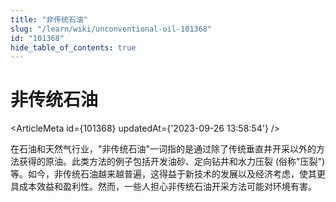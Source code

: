 ```yaml
---
title: "非传统石油"
slug: "/learn/wiki/unconventional-oil-101368"
id: "101368"
hide_table_of_contents: true
---
```



# 非传统石油

<ArticleMeta id={101368} updatedAt={'2023-09-26 13:58:54'} />
<div className='border-solid border-b border-t-0 my-4 border-[var(--ifm-color-gray-300)]' />

在石油和天然气行业，"非传统石油"一词指的是通过除了传统垂直井开采以外的方法获得的原油。此类方法的例子包括开发油砂、定向钻井和水力压裂 (俗称"压裂") 等。如今，非传统石油越来越普遍，这得益于新技术的发展以及经济考虑，使其更具成本效益和盈利性。然而，一些人担心非传统石油开采方法可能对环境有害。
